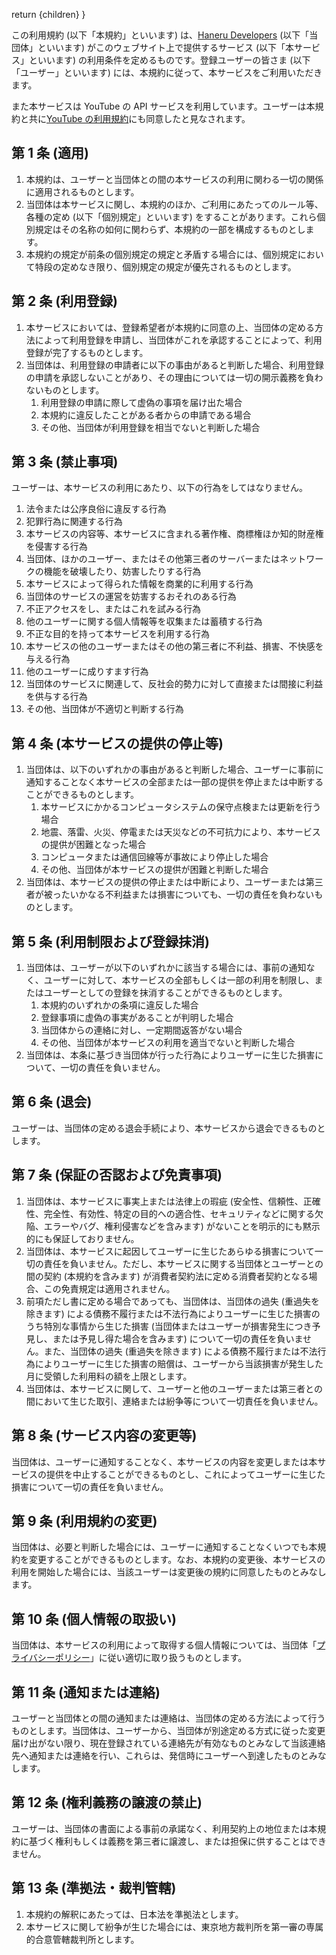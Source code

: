 
  return <Markdown title="利用規約">{children}</Markdown>
}

この利用規約 (以下「本規約」といいます) は、[Haneru Developers](https://haneru.dev/) (以下「当団体」といいます) がこのウェブサイト上で提供するサービス (以下「本サービス」といいます) の利用条件を定めるものです。登録ユーザーの皆さま (以下「ユーザー」といいます) には、本規約に従って、本サービスをご利用いただきます。

また本サービスは YouTube の API サービスを利用しています。ユーザーは本規約と共に[YouTube の利用規約](https://www.youtube.com/t/terms)にも同意したと見なされます。

## 第 1 条 (適用)

1. 本規約は、ユーザーと当団体との間の本サービスの利用に関わる一切の関係に適用されるものとします。
2. 当団体は本サービスに関し、本規約のほか、ご利用にあたってのルール等、各種の定め (以下「個別規定」といいます) をすることがあります。これら個別規定はその名称の如何に関わらず、本規約の一部を構成するものとします。
3. 本規約の規定が前条の個別規定の規定と矛盾する場合には、個別規定において特段の定めなき限り、個別規定の規定が優先されるものとします。

## 第 2 条 (利用登録)

1. 本サービスにおいては、登録希望者が本規約に同意の上、当団体の定める方法によって利用登録を申請し、当団体がこれを承認することによって、利用登録が完了するものとします。
2. 当団体は、利用登録の申請者に以下の事由があると判断した場合、利用登録の申請を承認しないことがあり、その理由については一切の開示義務を負わないものとします。
   1. 利用登録の申請に際して虚偽の事項を届け出た場合
   2. 本規約に違反したことがある者からの申請である場合
   3. その他、当団体が利用登録を相当でないと判断した場合

## 第 3 条 (禁止事項)

ユーザーは、本サービスの利用にあたり、以下の行為をしてはなりません。

1. 法令または公序良俗に違反する行為
2. 犯罪行為に関連する行為
3. 本サービスの内容等、本サービスに含まれる著作権、商標権ほか知的財産権を侵害する行為
4. 当団体、ほかのユーザー、またはその他第三者のサーバーまたはネットワークの機能を破壊したり、妨害したりする行為
5. 本サービスによって得られた情報を商業的に利用する行為
6. 当団体のサービスの運営を妨害するおそれのある行為
7. 不正アクセスをし、またはこれを試みる行為
8. 他のユーザーに関する個人情報等を収集または蓄積する行為
9. 不正な目的を持って本サービスを利用する行為
10. 本サービスの他のユーザーまたはその他の第三者に不利益、損害、不快感を与える行為
11. 他のユーザーに成りすます行為
12. 当団体のサービスに関連して、反社会的勢力に対して直接または間接に利益を供与する行為
13. その他、当団体が不適切と判断する行為

## 第 4 条 (本サービスの提供の停止等)

1. 当団体は、以下のいずれかの事由があると判断した場合、ユーザーに事前に通知することなく本サービスの全部または一部の提供を停止または中断することができるものとします。
   1. 本サービスにかかるコンピュータシステムの保守点検または更新を行う場合
   2. 地震、落雷、火災、停電または天災などの不可抗力により、本サービスの提供が困難となった場合
   3. コンピュータまたは通信回線等が事故により停止した場合
   4. その他、当団体が本サービスの提供が困難と判断した場合
2. 当団体は、本サービスの提供の停止または中断により、ユーザーまたは第三者が被ったいかなる不利益または損害についても、一切の責任を負わないものとします。

## 第 5 条 (利用制限および登録抹消)

1. 当団体は、ユーザーが以下のいずれかに該当する場合には、事前の通知なく、ユーザーに対して、本サービスの全部もしくは一部の利用を制限し、またはユーザーとしての登録を抹消することができるものとします。
   1. 本規約のいずれかの条項に違反した場合
   2. 登録事項に虚偽の事実があることが判明した場合
   3. 当団体からの連絡に対し、一定期間返答がない場合
   4. その他、当団体が本サービスの利用を適当でないと判断した場合
2. 当団体は、本条に基づき当団体が行った行為によりユーザーに生じた損害について、一切の責任を負いません。

## 第 6 条 (退会)

ユーザーは、当団体の定める退会手続により、本サービスから退会できるものとします。

## 第 7 条 (保証の否認および免責事項)

1. 当団体は、本サービスに事実上または法律上の瑕疵 (安全性、信頼性、正確性、完全性、有効性、特定の目的への適合性、セキュリティなどに関する欠陥、エラーやバグ、権利侵害などを含みます) がないことを明示的にも黙示的にも保証しておりません。
2. 当団体は、本サービスに起因してユーザーに生じたあらゆる損害について一切の責任を負いません。ただし、本サービスに関する当団体とユーザーとの間の契約 (本規約を含みます) が消費者契約法に定める消費者契約となる場合、この免責規定は適用されません。
3. 前項ただし書に定める場合であっても、当団体は、当団体の過失 (重過失を除きます) による債務不履行または不法行為によりユーザーに生じた損害のうち特別な事情から生じた損害 (当団体またはユーザーが損害発生につき予見し、または予見し得た場合を含みます) について一切の責任を負いません。また、当団体の過失 (重過失を除きます) による債務不履行または不法行為によりユーザーに生じた損害の賠償は、ユーザーから当該損害が発生した月に受領した利用料の額を上限とします。
4. 当団体は、本サービスに関して、ユーザーと他のユーザーまたは第三者との間において生じた取引、連絡または紛争等について一切責任を負いません。

## 第 8 条 (サービス内容の変更等)

当団体は、ユーザーに通知することなく、本サービスの内容を変更しまたは本サービスの提供を中止することができるものとし、これによってユーザーに生じた損害について一切の責任を負いません。

## 第 9 条 (利用規約の変更)

当団体は、必要と判断した場合には、ユーザーに通知することなくいつでも本規約を変更することができるものとします。なお、本規約の変更後、本サービスの利用を開始した場合には、当該ユーザーは変更後の規約に同意したものとみなします。

## 第 10 条 (個人情報の取扱い)

当団体は、本サービスの利用によって取得する個人情報については、当団体「[プライバシーポリシー](/privacy)」に従い適切に取り扱うものとします。

## 第 11 条 (通知または連絡)

ユーザーと当団体との間の通知または連絡は、当団体の定める方法によって行うものとします。当団体は、ユーザーから、当団体が別途定める方式に従った変更届け出がない限り、現在登録されている連絡先が有効なものとみなして当該連絡先へ通知または連絡を行い、これらは、発信時にユーザーへ到達したものとみなします。

## 第 12 条 (権利義務の譲渡の禁止)

ユーザーは、当団体の書面による事前の承諾なく、利用契約上の地位または本規約に基づく権利もしくは義務を第三者に譲渡し、または担保に供することはできません。

## 第 13 条 (準拠法・裁判管轄)

1. 本規約の解釈にあたっては、日本法を準拠法とします。
2. 本サービスに関して紛争が生じた場合には、東京地方裁判所を第一審の専属的合意管轄裁判所とします。
